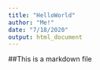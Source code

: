 ```yaml
---
title: "HelloWorld"
author: "Me!"
date: "7/18/2020"
output: html_document
---
```


##This is a markdown file
